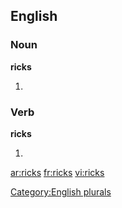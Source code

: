 
==English==

===Noun===
'''ricks'''

# {{plural of |[[rick]]}}

===Verb===
'''ricks'''

# {{third-person singular of|[[rick]]}}

[[Category:English plurals]]

[[ar:ricks]]
[[fr:ricks]]
[[vi:ricks]]